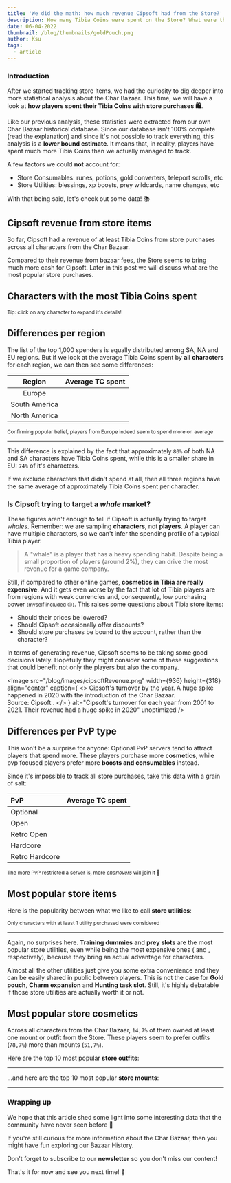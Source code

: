 ```yaml
---
title: 'We did the math: how much revenue Cipsoft had from the Store?'
description: How many Tibia Coins were spent on the Store? What were the most popular purchases? Let's have a deep dive and find out!
date: 06-04-2022
thumbnail: /blog/thumbnails/goldPouch.png
author: Ksu
tags:
  - article
---
```


<TranslationAlert />

### Introduction

After we started <SlugLink href="changelog-3">tracking store items</SlugLink>, we had the curiosity to dig deeper into more statistical analysis about the Char Bazaar. This time, we will have a look at **how players spent their Tibia Coins with store purchases 🛍️**.

Like our previous analysis, these statistics were extracted from our own Char Bazaar historical database. Since our database isn't 100% complete (read the <SlugLink href="about-our-data">explanation</SlugLink>) and since it's not possible to track everything, this analysis is a **lower bound estimate**. It means that, in reality, players have spent much more Tibia Coins than we actually managed to track.

A few factors we could **not** account for:

- Store Consumables: runes, potions, gold converters, teleport scrolls, etc
- Store Utilities: blessings, xp boosts, prey wildcards, name changes, etc

With that being said, let's check out some data! 📚

## Cipsoft revenue from store items

So far, Cipsoft had a revenue of at least <code><TibiaCoin value={148253335} /></code> Tibia Coins from store purchases across all characters from the Char Bazaar.

Compared to their <RouteLink href="/statistics">revenue from bazaar fees</RouteLink>, the Store seems to bring much more cash for Cipsoft. Later in this post we will discuss what are the most popular store purchases.

## Characters with the most Tibia Coins spent

<TopSpenders
  characterLabel="Character"
  spentLabel="Spent"
  soldForLabel="Sold for"
/>
<small align="center">
  Tip: click on any character to expand it's details!
</small>

## Differences per region

The list of the top 1,000 spenders is equally distributed among SA, NA and EU regions. But if we look at the average Tibia Coins spent by **all characters** for each region, we can then see some differences:

|    Region     |     Average TC spent      |
| :-----------: | :-----------------------: |
|    Europe     | <TibiaCoin value={591} /> |
| South America | <TibiaCoin value={464} /> |
| North America | <TibiaCoin value={438} /> |

<small align="center">
  Confirming popular belief, players from Europe indeed seem to spend more on
  average
</small>

---

This difference is explained by the fact that approximately `80%` of both NA and SA characters have <code><TibiaCoin value={0} /></code> Tibia Coins spent, while this is a smaller share in EU: `74%` of it's characters.

If we exclude characters that didn't spend at all, then all three regions have the same average of approximately <code><TibiaCoin value={2300} /></code> Tibia Coins spent per character.

### Is Cipsoft trying to target a <em>whale</em> market?

These figures aren't enough to tell if Cipsoft is actually trying to target _whales_. Remember: we are sampling **characters**, not **players**. A player can have multiple characters, so we can't infer the spending profile of a typical Tibia player.

> A "whale" is a player that has a heavy spending habit. Despite being a small proportion of players (around 2%), they can drive the most revenue for a game company.

Still, if compared to other online games, **cosmetics in Tibia are really expensive**. And it gets even worse by the fact that lot of Tibia players are from regions with weak currencies and, consequently, low purchasing power <small>(myself included 😔)</small>. This raises some questions about Tibia store items:

- Should their prices be lowered?
- Should Cipsoft occasionally offer discounts?
- Should store purchases be bound to the account, rather than the character?

In terms of generating revenue, Cipsoft seems to be taking some good decisions lately. Hopefully they might consider some of these suggestions that could benefit not only the players but also the company.

<Image
  src="/blog/images/cipsoftRevenue.png"
  width={936}
  height={318}
  align="center"
  caption={
    <>
      Cipsoft's turnover by the year. A huge spike happened in 2020 with the
      introduction of the Char Bazaar. <br />
      Source: <ExternalLink href="https://www.cipsoft.com/en/company">
        Cipsoft
      </ExternalLink>.
    </>
  }
  alt="Cipsoft's turnover for each year from 2001 to 2021. Their revenue had a huge spike in 2020"
  unoptimized
/>

## Differences per PvP type

This won't be a surprise for anyone: Optional PvP servers tend to attract players that spend more. These players purchase more **cosmetics**, while pvp focused players prefer more **boosts and consumables** instead.

Since it's impossible to track all store purchases, take this data with a grain of salt:

| PvP            |     Average TC spent      |
| :------------- | :-----------------------: |
| Optional       | <TibiaCoin value={715} /> |
| Open           | <TibiaCoin value={414} /> |
| Retro Open     | <TibiaCoin value={338} /> |
| Hardcore       | <TibiaCoin value={344} /> |
| Retro Hardcore | <TibiaCoin value={254} /> |

<small align="center">
  The more PvP restricted a server is, more <em>charlovers</em> will join it 💅
</small>

## Most popular store items

Here is the popularity between what we like to call **store utilities**:

<StoreItemDistribution />

<small align="center">
  Only characters with at least 1 utility purchased were considered
</small>

---

Again, no surprises here. **Training dummies** and **prey slots** are the most popular store utilities, even while being the most expensive ones (<code><TibiaCoin value={900} /></code> and <code><TibiaCoin value={750} /></code>, respectively), because they bring an actual advantage for characters.

Almost all the other utilities just give you some extra convenience and they can be easily shared in public between players. This is not the case for **Gold pouch**, **Charm expansion** and **Hunting task slot**. Still, it's highly debatable if those store utilities are actually worth it or not.

## Most popular store cosmetics

Across all characters from the Char Bazaar, `14,7%` of them owned at least one mount or outfit from the Store. These players seem to prefer outfits (`78,7%`) more than mounts (`51,7%`).

Here are the top 10 most popular **store outfits**:

<TopCosmetics />

---

...and here are the top 10 most popular **store mounts**:

<TopCosmetics mounts />

---

### Wrapping up

We hope that this article shed some light into some interesting data that the community have never seen before 🔭

If you're still curious for more information about the Char Bazaar, then you might have fun exploring our <RouteLink href="/?history=true&descending=true">Bazaar History</RouteLink>.

Don't forget to subscribe to our **newsletter** so you don't miss our content!

That's it for now and see you next time! 👋

